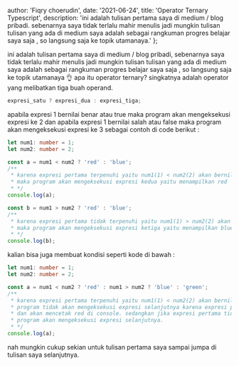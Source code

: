 
  author: 'Fiqry choerudin',
  date: '2021-06-24',
  title: 'Operator Ternary Typescript',
  description:
    'ini adalah tulisan pertama saya di medium / blog pribadi. sebenarnya saya tidak terlalu mahir menulis jadi mungkin tulisan tulisan yang ada di medium saya adalah sebagai rangkuman progres belajar saya saja , so langsung saja ke topik utamanaya.'
};


ini adalah tulisan pertama saya di medium / blog pribadi, sebenarnya saya tidak terlalu mahir menulis jadi mungkin tulisan tulisan yang ada di medium saya adalah sebagai rangkuman progres belajar saya saja , so langsung saja ke topik utamanaya 👌
apa itu operator ternary? singkatnya adalah operator yang melibatkan tiga buah operand.

```ts
expresi_satu ? expresi_dua : expresi_tiga;
```

apabila expresi 1 bernilai benar atau true maka program akan mengeksekusi expresi ke 2 dan apabila expresi 1 bernilai salah atau false maka program akan mengeksekusi expresi ke 3 sebagai contoh di code berikut :

```ts
let num1: number = 1;
let num2: number = 2;

const a = num1 < num2 ? 'red' : 'blue';
/**
 * karena expresi pertama terpenuhi yaitu num1(1) < num2(2) akan bernilai true
 * maka program akan mengeksekusi expresi kedua yaitu menampilkan red
 * */
console.log(a);

const b = num1 > num2 ? 'red' : 'blue';
/**
 * karena expresi pertama tidak terpenuhi yaitu num1(1) > num2(2) akan bernilai false
 * maka program akan mengeksekusi expresi ketiga yaitu menampilkan blue
 * */
console.log(b);
```

kalian bisa juga membuat kondisi seperti kode di bawah :

```ts
let num1: number = 1;
let num2: number = 2;

const a = num1 < num2 ? 'red' : num1 > num2 ? 'blue' : 'green';
/**
 * karena expresi pertama terpenuhi yaitu num1(1) < num2(2) akan bernilai true dan
 * program tidak akan mengeksekusi expresi selanjutnya karena expresi pertama terpenuhi
 * dan akan mencetak red di console. sedangkan jika expresi pertama tidak terpenuhi maka
 * program akan mengeksekusi expresi selanjutnya.
 * */
console.log(a);
```

nah mungkin cukup sekian untuk tulisan pertama saya sampai jumpa di tulisan saya selanjutnya.
